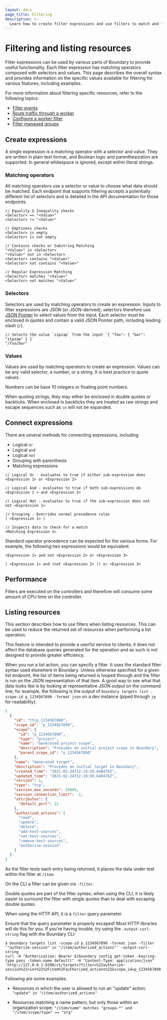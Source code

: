 ```yaml
---
layout: docs
page_title: Filtering
description: >-
  Learn how to create filter expressions and use filters to match and find data or to reduce the set of resources returned when you list resources.
---
```


# Filtering and listing resources

Filter expressions can be used by various parts of Boundary to provide useful functionality.
Each filter expression has matching operators composed with selectors and values.
This page describes the overall syntax and provides information on the specific values available for filtering for various features, including examples.

For more information about filtering specific resources, refer to the following topics:

- [Filter events](/boundary/docs/monitor/events/filter-events)
- [Route traffic through a worker](/boundary/docs/workers/worker-tags)
- [Configure a worker filter](/boundary/docs/workers/filters)
- [Filter managed groups](/boundary/docs/rbac/users/managed-groups)

## Create expressions

A single expression is a matching operator with a selector and value. They are
written in plain text format, and Boolean logic and parenthesization are
supported. In general whitespace is ignored, except within literal strings.

### Matching operators

All matching operators use a selector or value to choose what data should be
matched. Each endpoint that supports filtering accepts a potentially different
list of selectors and is detailed in the API documentation for those endpoints.

```text
// Equality & Inequality checks
<Selector> == "<Value>"
<Selector> != "<Value>"

// Emptiness checks
<Selector> is empty
<Selector> is not empty

// Contains checks or Substring Matching
"<Value>" in <Selector>
"<Value>" not in <Selector>
<Selector> contains "<Value>"
<Selector> not contains "<Value>"

// Regular Expression Matching
<Selector> matches "<Value>"
<Selector> not matches "<Value>"
```

### Selectors

Selectors are used by matching operators to create an expression. Inputs to
filter expressions are JSON (or JSON-derived); selectors therefore use [JSON
Pointer](https://tools.ietf.org/html/rfc6901) to select values from the input.
Each selector must be enclosed in quotes and contain a valid JSON Pointer path,
including leading slash (`/`).

```text
// Selects the value `zipzap` from the input `{ "foo": { "bar": "zipzap" } }`
"/foo/bar"
```

### Values

Values are used by matching operators to create an expression. Values can be any
valid selector, a number, or a string. It is best practice to quote values.

Numbers can be base 10 integers or floating point numbers.

When quoting strings, they may either be enclosed in double quotes or backticks.
When enclosed in backticks they are treated as raw strings and escape sequences
such as `\n` will not be expanded.

## Connect expressions

There are several methods for connecting expressions, including

- Logical `or`
- Logical `and`
- Logical `not`
- Grouping with parenthesis
- Matching expressions

```text
// Logical Or - evaluates to true if either sub-expression does
<Expression 1> or <Expression 2>

// Logical And - evaluates to true if both sub-expressions do
<Expression 1 > and <Expression 2>

// Logical Not - evaluates to true if the sub-expression does not
not <Expression 1>

// Grouping - Overrides normal precedence rules
( <Expression 1> )

// Inspects data to check for a match
<Matching Expression 1>
```

Standard operator precedence can be expected for the various forms. For example,
the following two expressions would be equivalent.

```text
<Expression 1> and not <Expression 2> or <Expression 3>

( <Expression 1> and (not <Expression 2> )) or <Expression 3>
```

## Performance

Filters are executed on the controllers and therefore will consume some amount
of CPU time on the controller.

## Listing resources

This section describes how to use filters when listing resources. This can be used
to reduce the returned set of resources when performing a list operation.

<Note>

This feature is intended to provide a userful service to clients; it does not
affect the database queries generated for the operation and as such is not
designed to provide greater efficiency.

</Note>

When you run a list action, you can specify a filter. It uses the standard filter syntax used
elsewhere in Boundary. Unless otherwise specified for a given list endpoint, the
list of items being returned is looped through and the filter is run on the JSON
representation of that item. A good way to see what that data looks like is by
looking at representative JSON output on the command line; for example, the
following is the output of `boundary targets list -scope-id p_1234567890 -format json` on a dev instance (piped through `jq` for readability):

```json
[
  {
    "id": "ttcp_1234567890",
    "scope_id": "p_1234567890",
    "scope": {
      "id": "p_1234567890",
      "type": "project",
      "name": "Generated project scope",
      "description": "Provides an initial project scope in Boundary",
      "parent_scope_id": "o_1234567890"
    },
    "name": "Generated target",
    "description": "Provides an initial target in Boundary",
    "created_time": "2021-02-24T22:19:50.640476Z",
    "updated_time": "2021-02-24T22:19:50.640476Z",
    "version": 1,
    "type": "tcp",
    "session_max_seconds": 28800,
    "session_connection_limit": -1,
    "attributes": {
      "default_port": 22
    },
    "authorized_actions": [
      "read",
      "update",
      "delete",
      "add-host-sources",
      "set-host-sources",
      "remove-host-sources",
      "authorize-session"
    ]
  }
]
```

As the filter tests each entry being returned, it places the data under test
within the filter at `/item`.

On the CLI a filter can be given via `-filter`.

Double quotes are part of the filter syntax; when using the CLI, it is likely
easier to surround the filter with single quotes than to deal with escaping
double quotes.

When using the HTTP API, it is a `filter` query parameter.

Ensure that the query parameter is properly escaped! Most HTTP libraries will
do this for you. If you're having trouble, try using the `-output-curl-string`
flag with the Boundary CLI:

```
$ boundary targets list -scope-id p_1234567890 -format json -filter '"authorize-session" in "/item/authorized_actions"' -output-curl-string
curl -H "Authorization: Bearer $(boundary config get-token -keyring-type pass -token-name default)" -H "Content-Type: application/json" 'http://127.0.0.1:9200/v1/targets?filter=%22authorize-session%22+in+%22%2Fitem%2Fauthorized_actions%22&scope_id=p_1234567890'
```

Following are some examples.

- Resources in which the user is allowed to run an "update" action:
  `"update" in "/item/authorized_actions"`

- Resources matching a name pattern, but only those within an organization
  scope: `"/item/name" matches "groupa-*" and "/item/scope/type" == "org"`

